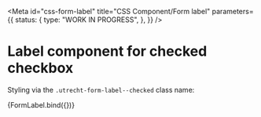 <!-- @license CC0-1.0 -->


<Meta
  id="css-form-label"
  title="CSS Component/Form label"
  parameters={{
    status: {
      type: "WORK IN PROGRESS",
    },
  }}
/>

# Label component for checked checkbox

Styling via the `.utrecht-form-label--checked` class name:

<Canvas>
  <Story
    name="--checked"
    args={{
      checked: true,
      textContent: "Username",
      type: "checkbox",
    }}
  >
    {FormLabel.bind({})}
  </Story>
</Canvas>
